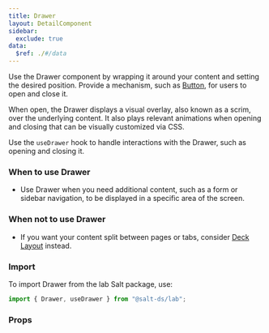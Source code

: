 ```yaml
---
title: Drawer
layout: DetailComponent
sidebar:
  exclude: true
data:
  $ref: ./#/data
---
```


Use the Drawer component by wrapping it around your content and setting the desired position. Provide a mechanism, such as [Button](../button), for users to open and close it.

When open, the Drawer displays a visual overlay, also known as a scrim, over the underlying content. It also plays relevant animations when opening and closing that can be visually customized via CSS.

Use the `useDrawer` hook to handle interactions with the Drawer, such as opening and closing it.

### When to use Drawer

- Use Drawer when you need additional content, such as a form or sidebar navigation, to be displayed in a specific area of the screen.

### When not to use Drawer

- If you want your content split between pages or tabs, consider [Deck Layout](../deck-layout) instead.

### Import

To import Drawer from the lab Salt package, use:

```js
import { Drawer, useDrawer } from "@salt-ds/lab";
```

### Props

<PropsTable packageName="lab" componentName="Drawer" />
